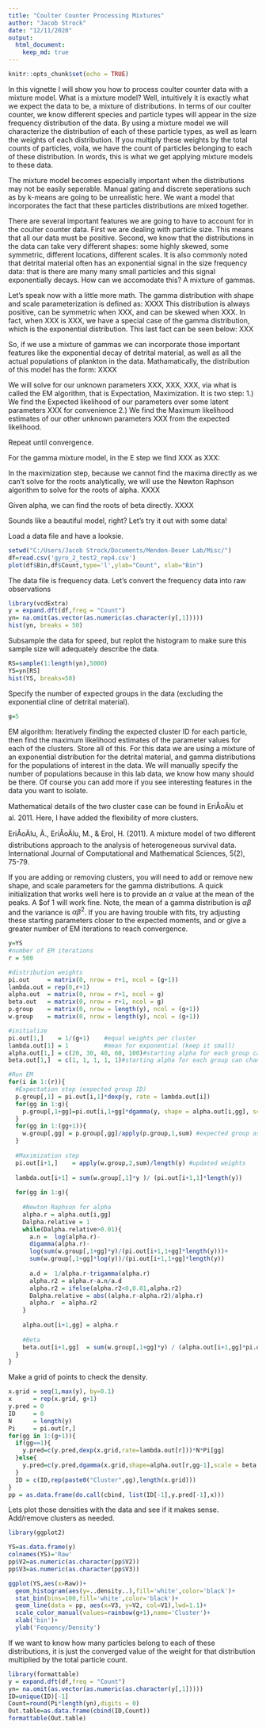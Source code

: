 ```yaml
---
title: "Coulter Counter Processing Mixtures"
author: "Jacob Strock"
date: "12/11/2020"
output:
  html_document:
    keep_md: true
---
```


```r
knitr::opts_chunk$set(echo = TRUE)
```
In this vignette I will show you how to process coulter counter data with a mixture model. What is a mixture model? Well, intuitively it is exactly what we expect the data to be, a mixture of distributions. In terms of our coulter counter, we know different species and particle types will appear in the size frequency distribution of the data. By using a mixture model we will characterize the distribution of each of these particle types, as well as learn the weights of each distribution. If you multiply these weights by the total counts of particles, voila, we have the count of particles belonging to each of these distribution. In words, this is what we get applying mixture models to these data. 

The mixture model becomes especially important when the distributions may not be easily seperable. Manual gating and discrete seperations such as by k-means are going to be unrealistic here. We want a model that incorporates the fact that these particles distributions are mixed together. 

There are several important features we are going to have to account for in the coulter counter data. First we are dealing with particle size. This means that all our data must be positive. Second, we know that the distributions in the data can take very different shapes: some highly skewed, some symmetric, different locations, different scales. It is also commonly noted that detrital material often has an exponential signal in the size frequency data: that is there are many many small particles and this signal exponentially decays. How can we accomodate this? A mixture of gammas. 

Let's speak now with a little more math. The gamma distribution with shape and scale parameterization is defined as:
XXXX
This distribution is always positive, can be symmetric when XXX, and can be skewed when XXX. In fact, when XXX is XXX, we have a special case of the gamma distribution, which is the exponential distribution. This last fact can be seen below:
XXX

So, if we use a mixture of gammas we can incorporate those important features like the exponential decay of detrital material, as well as all the actual populations of plankton in the data. Mathamatically, the distribution of this model has the form:
XXXX

We will solve for our unknown parameters XXX, XXX, XXX, via what is called the EM algorithm, that is Expectation, Maximization. It is two step: 
1.) We find the Expected likelihood of our parameters over some latent parameters XXX for convenience
2.) We find the Maximum likelihood estimates of our other unknown parameters XXX from the expected likelihood.

Repeat until convergence. 

For the gamma mixture model, in the E step we find XXX as XXX:

In the maximization step, because we cannot find the maxima directly as we can't solve for the roots analytically, we will use the Newton Raphson algorithm to solve for the roots of alpha. 
XXXX

Given alpha, we can find the roots of beta directly. 
XXXX

Sounds like a beautiful model, right? Let's try it out with some data!

Load a data file and have a looksie.
```r
setwd("C:/Users/Jacob Strock/Documents/Menden-Deuer Lab/Misc/")
df=read.csv('gyro_2_test2_rep4.csv')
plot(df$Bin,df$Count,type='l',ylab="Count", xlab="Bin")
```

The data file is frequency data. Let's convert the frequency data into raw observations
```r
library(vcdExtra)
y = expand.dft(df,freq = "Count")
yn= na.omit(as.vector(as.numeric(as.character(y[,1]))))
hist(yn, breaks = 50)
```

Subsample the data for speed, but replot the histogram to make sure this sample size will adequately describe the data.
```r
RS=sample(1:length(yn),5000)
YS=yn[RS]
hist(YS, breaks=50)
```

Specify the number of expected groups in the data (excluding the exponential cline of detrital material).
```r
g=5
```

EM algorithm: Iteratively finding the expected cluster ID for each particle, then find the maximum likelihood estimates of the parameter values for each of the clusters. Store all of this. For this data we are using a mixture of an exponential distribution for the detrital material, and gamma distributions for the populations of interest in the data. We will manually specify the number of populations because in this lab data, we know how many should be there. Of course you can add more if you see interesting features in the data you want to isolate.

Mathematical details of the two cluster case can be found in  EriÅoÄlu et al. 2011. Here, I have added the flexibility of more clusters.

EriÅoÄlu, Ã., EriÅoÄlu, M., & Erol, H. (2011). A mixture model of two different distributions approach to the analysis of heterogeneous survival data. International Journal of Computational and Mathematical Sciences, 5(2), 75-79.


If you are adding or removing clusters, you will need to add or remove new shape, and scale parameters for the gamma distributions. A quick initialization that works well here is to provide an $\alpha$ value at the mean of the peaks. A $\beta of 1 will work fine. Note, the mean of a gamma distribution is $\alpha\beta$ and the variance is $\alpha\beta^2$. If you are having trouble with fits, try adjusting these starting parameters closer to the expected moments, and or give a greater number of EM iterations to reach convergence.
```r
y=YS
#number of EM iterations
r = 500

#distribution weights
pi.out     = matrix(0, nrow = r+1, ncol = (g+1))
lambda.out = rep(0,r+1)
alpha.out  = matrix(0, nrow = r+1, ncol = g)
beta.out   = matrix(0, nrow = r+1, ncol = g)
p.group    = matrix(0, nrow = length(y), ncol = (g+1))
w.group    = matrix(0, nrow = length(y), ncol = (g+1))

#initialize
pi.out[1,]    = 1/(g+1)    #equal weights per cluster
lambda.out[1] = 1          #mean for exponential (keep it small)
alpha.out[1,] = c(20, 30, 40, 60, 100)#starting alpha for each group can change, not super important because will converge
beta.out[1,]  = c(1, 1, 1, 1, 1)#starting alpha for each group can change, not super important because will converge

#Run EM
for(i in 1:(r)){
  #Expectation step (expected group ID)
  p.group[,1] = pi.out[i,1]*dexp(y, rate = lambda.out[i])
  for(gg in 1:g){
    p.group[,1+gg]=pi.out[i,1+gg]*dgamma(y, shape = alpha.out[i,gg], scale = beta.out[i,gg])
  }
  for(gg in 1:(gg+1)){
    w.group[,gg] = p.group[,gg]/apply(p.group,1,sum) #expected group assignment for each observation
  }
  
  #Maximization step
  pi.out[i+1,]    = apply(w.group,2,sum)/length(y) #updated weights
  
  lambda.out[i+1] = sum(w.group[,1]*y )/ (pi.out[i+1,1]*length(y))
  
  for(gg in 1:g){
    
    #Newton Raphson for alpha
    alpha.r = alpha.out[i,gg]
    Dalpha.relative = 1
    while(Dalpha.relative>0.01){
      a.n =  log(alpha.r)-
      digamma(alpha.r)-
      log(sum(w.group[,1+gg]*y)/(pi.out[i+1,1+gg]*length(y)))+
      sum(w.group[,1+gg]*log(y))/(pi.out[i+1,1+gg]*length(y))
      
      a.d =  1/alpha.r-trigamma(alpha.r)
      alpha.r2 = alpha.r-a.n/a.d
      alpha.r2 = ifelse(alpha.r2<0,0.01,alpha.r2)
      Dalpha.relative = abs((alpha.r-alpha.r2)/alpha.r)
      alpha.r  = alpha.r2
    }
    
    alpha.out[i+1,gg] = alpha.r
    
    #Beta
    beta.out[i+1,gg]  = sum(w.group[,1+gg]*y) / (alpha.out[i+1,gg]*pi.out[i+1,1+gg]*length(y))
  }
}
```

Make a grid of points to check the density.
```r
x.grid = seq(1,max(y), by=0.1)
x      = rep(x.grid, g+1)
y.pred = 0
ID     = 0
N      = length(y)
Pi     = pi.out[r,]
for(gg in 1:(g+1)){
  if(gg==1){
    y.pred=c(y.pred,dexp(x.grid,rate=lambda.out[r]))*N*Pi[gg]
  }else{
    y.pred=c(y.pred,dgamma(x.grid,shape=alpha.out[r,gg-1],scale = beta.out[r,gg-1])*N*Pi[gg])
  }
  ID = c(ID,rep(paste0("Cluster",gg),length(x.grid)))
}
pp = as.data.frame(do.call(cbind, list(ID[-1],y.pred[-1],x)))
```

Lets plot those densities with the data and see if it makes sense. Add/remove clusters as needed.
```r
library(ggplot2)

YS=as.data.frame(y)
colnames(YS)='Raw'
pp$V2=as.numeric(as.character(pp$V2))
pp$V3=as.numeric(as.character(pp$V3))

ggplot(YS,aes(x=Raw))+
  geom_histogram(aes(y=..density..),fill='white',color='black')+
  stat_bin(bins=100,fill='white',color='black')+
  geom_line(data = pp, aes(x=V3, y=V2, col=V1),lwd=1.1)+
  scale_color_manual(values=rainbow(g+1),name='Cluster')+
  xlab('bin')+
  ylab('Fequency/Density')

```

If we want to know how many particles belong to each of these distributions, it is just the converged value of the weight for that distribution multiplied by the total particle count.
```r
library(formattable)
y = expand.dft(df,freq = "Count")
yn= na.omit(as.vector(as.numeric(as.character(y[,1]))))
ID=unique(ID)[-1]
Count=round(Pi*length(yn),digits = 0)
Out.table=as.data.frame(cbind(ID,Count))
formattable(Out.table)
```

